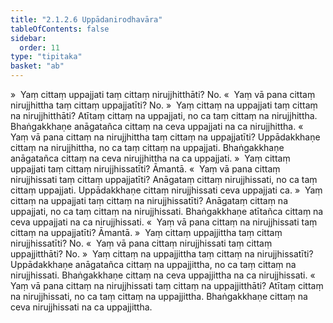 ```yaml
---
title: "2.1.2.6 Uppādanirodhavāra"
tableOfContents: false
sidebar:
  order: 11
type: "tipitaka"
basket: "ab"
---
```



<DynamicBreadcrumb />

<Division number="93">

<Paragraph number="432">
»  Yaṃ cittaṃ uppajjati taṃ cittaṃ nirujjhitthāti? No.
</Paragraph>

<Paragraph number="433">
«  Yaṃ vā pana cittaṃ nirujjhittha taṃ cittaṃ uppajjatīti? No.
</Paragraph>

<Paragraph number="434">
»  Yaṃ cittaṃ na uppajjati taṃ cittaṃ na nirujjhitthāti?
</Paragraph>

<Paragraph number="435">
Atītaṃ cittaṃ na uppajjati, no ca taṃ cittaṃ na nirujjhittha. Bhaṅgakkhaṇe anāgatañca cittaṃ na ceva uppajjati na ca nirujjhittha.
</Paragraph>

<Paragraph number="436">
«  Yaṃ vā pana cittaṃ na nirujjhittha taṃ cittaṃ na uppajjatīti?
</Paragraph>

<Paragraph number="437">
Uppādakkhaṇe cittaṃ na nirujjhittha, no ca taṃ cittaṃ na uppajjati. Bhaṅgakkhaṇe anāgatañca cittaṃ na ceva nirujjhittha na ca uppajjati.
</Paragraph>

</Division>
<Division number="94">

<Paragraph number="438">
»  Yaṃ cittaṃ uppajjati taṃ cittaṃ nirujjhissatīti? Āmantā.
</Paragraph>

<Paragraph number="439">
«  Yaṃ vā pana cittaṃ nirujjhissati taṃ cittaṃ uppajjatīti?
</Paragraph>

<Paragraph number="440">
Anāgataṃ cittaṃ nirujjhissati, no ca taṃ cittaṃ uppajjati. Uppādakkhaṇe cittaṃ nirujjhissati ceva uppajjati ca.
</Paragraph>

<Paragraph number="441">
»  Yaṃ cittaṃ na uppajjati taṃ cittaṃ na nirujjhissatīti?
</Paragraph>

<Paragraph number="442">
Anāgataṃ cittaṃ na uppajjati, no ca taṃ cittaṃ na nirujjhissati. Bhaṅgakkhaṇe atītañca cittaṃ na ceva uppajjati na ca nirujjhissati.
</Paragraph>

<Paragraph number="443">
«  Yaṃ vā pana cittaṃ na nirujjhissati taṃ cittaṃ na uppajjatīti? Āmantā.
</Paragraph>

</Division>
<Division number="95">

<Paragraph number="444">
»  Yaṃ cittaṃ uppajjittha taṃ cittaṃ nirujjhissatīti? No.
</Paragraph>

<Paragraph number="445">
«  Yaṃ vā pana cittaṃ nirujjhissati taṃ cittaṃ uppajjitthāti? No.
</Paragraph>

<Paragraph number="446">
»  Yaṃ cittaṃ na uppajjittha taṃ cittaṃ na nirujjhissatīti?
</Paragraph>

<Paragraph number="447">
Uppādakkhaṇe anāgatañca cittaṃ na uppajjittha, no ca taṃ cittaṃ na nirujjhissati. Bhaṅgakkhaṇe cittaṃ na ceva uppajjittha na ca nirujjhissati.
</Paragraph>

<Paragraph number="448">
«  Yaṃ vā pana cittaṃ na nirujjhissati taṃ cittaṃ na uppajjitthāti?
</Paragraph>

<Paragraph number="449">
Atītaṃ cittaṃ na nirujjhissati, no ca taṃ cittaṃ na uppajjittha. Bhaṅgakkhaṇe cittaṃ na ceva nirujjhissati na ca uppajjittha.
</Paragraph>
</Division>